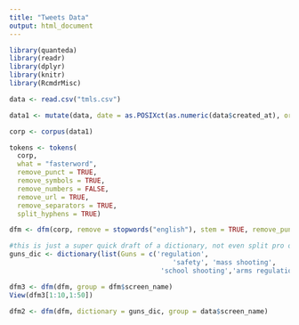 ---
title: "Tweets Data"
output: html_document
---

```{r, echo = FALSE}

library(quanteda)
library(readr)
library(dplyr)
library(knitr)
library(RcmdrMisc)

data <- read.csv("tmls.csv")

data1 <- mutate(data, date = as.POSIXct(as.numeric(data$created_at), origin = '1970-01-01', tz = 'GMT')) %>% subset(select = -c(status_id, urls_url, reply_count, created_at, quote_count))

corp <- corpus(data1)

tokens <- tokens(
  corp,
  what = "fasterword",
  remove_punct = TRUE,
  remove_symbols = TRUE,
  remove_numbers = FALSE,
  remove_url = TRUE,
  remove_separators = TRUE,
  split_hyphens = TRUE)

dfm <- dfm(corp, remove = stopwords("english"), stem = TRUE, remove_punct = TRUE, remove_numbers = TRUE, remove_symbols = TRUE, split_hyphens = TRUE) 
```

```{r}
#this is just a super quick draft of a dictionary, not even split pro or con
guns_dic <- dictionary(list(Guns = c('regulation', 
                                         'safety', 'mass shooting', 
                                      'school shooting','arms regulation', 'background check', 'second amendment','take away', 'AR 15', 'security', 'firearms', 'rifle', 'militia', 'guns', 'weapons', 'handgun', 'shooting')))

dfm3 <- dfm(dfm, group = dfm$screen_name)
View(dfm3[1:10,1:50])

dfm2 <- dfm(dfm, dictionary = guns_dic, group = data$screen_name)
```

